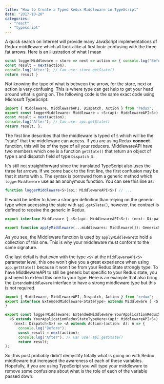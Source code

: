 ```yaml
---
title: "How to Create a Typed Redux Middleware in TypeScript"
date: "2017-10-20"
categories: 
  - "react"
  - "typescript"
---
```


A quick search on Internet will provide many JavaScript implementations of Redux middleware which all look alike at first look: confusing with the three fat arrows. Here is an illustration of what I mean

```typescript
const loggerMiddleware = store => next => action => { console.log("Before"); 
const result = next(action);
console.log("After"); // Can use: store.getState() 
return result } 
``` 
Not knowing the type of what is between the arrow, for the store, next or action is very confusing. This is where type can get help to get your head around what is going on. The following code is the same exact code using Microsoft TypeScript.

```typescript
import { Middleware, MiddlewareAPI, Dispatch, Action } from "redux"; 
export const loggerMiddleware: Middleware = <S>(api: MiddlewareAPI<S>) => (next: Dispatch<S>) => <A extends Action>(action: A): A => { console.log("Before"); 
const result = next(action); 
console.log("After"); // Can use: api.getState() 
return result; }; 
``` 

The first line describes that the middleware is typed of `S` which will be the "state" that the middleware can access. If you are using Redux **connect** function, this will be of the type of all your reducers. MiddlewareAPI have two members which one is a function `getState()` that return an object of type `S` and dispatch field of type `Dispatch S`.

It's still not straightforward since the translated TypeScript also uses the three fat arrows. If we come back to the first line, the first confusion may be that it starts with `S`. The syntax is borrowed from a generic method which `loggerMiddleware` use as an anonymous function. You can see this line as:

```typescript
function loggerMiddleware<S>(api: MiddlewareAPI<S>) // ... 
``` 

It would be better to have a stronger definition than relying on the generic type when accessing the state with `api.getSTate()`, however, the contract is defined to receive the generic in Redux.

```typescript
export interface Middleware { <S>(api: MiddlewareAPI<S>): (next: Dispatch<S>) => Dispatch<S>; }

export function applyMiddleware(...middlewares: Middleware[]): GenericStoreEnhancer; 
``` 

As you see, the Middleware function is used by `applyMiddleware`to hold a collection of this one. This is why your middleware must conform to the same signature.

One last detail is that even with the type `<S>` at the `MiddlewareAPI<S>` parameter level, this one won't give you a great experience when using `app.getState()` because it won't be from your Redux State strongly type. To have MiddlewareAPI to still be generic but specific to your Redux state, you just need to extend this one to your type. Here is an example that also bring the `ExtendedMiddleware` interface to have a strong middleware type but this is not required.

```typescript
import { Middleware, MiddlewareAPI, Dispatch, Action } from "redux"; 
export interface ExtendedMiddleware<StateType> extends Middleware { <S extends StateType>(api: MiddlewareAPI<S>): (next: Dispatch<S>) => Dispatch<S>; 
}

export const loggerMiddleware: ExtendedMiddleware<YourApplicationReduxStateTypeHere> = 
  <S extends YourApplicationReduxStateTypeHere>(api: MiddlewareAPI<S>) => 
    (next: Dispatch<S>) => <A extends Action>(action: A): A => { 
      console.log("Before"); 
      const result = next(action); 
      console.log("After"); // Can use: api.getState() 
      return result; 
}; 
``` 


So, this post probably didn't demystify totally what is going on with Redux middleware but increased the awareness of each of these variables. Hopefully, if you are using TypeScript you will type your middleware to remove some confusions about what is the role of each of the variable passed down.

